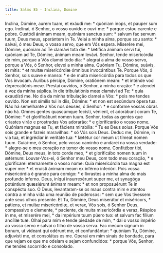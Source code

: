 ```yaml
---
title: Salmo 85 - Inclina, Domine
---
```


<div class="grid grid-cols-2 gap-5">
  <span class="col-6 dropcaps text-justify">
    Inclína, Dómine, aurem tuam, et exáudi me: * quóniam inops, et pauper sum
    ego.
  </span>
  <span class="col-6 dropcaps text-justify">
    Inclinai, ó Senhor, o vosso ouvido e ouvi-me: * porque estou carente e
    pobre.
  </span>
  <span class="col-6 text-justify">
    Custódi ánimam meam, quóniam sanctus sum: * salvum fac servum tuum, Deus
    meus, sperántem in Te.
  </span>
  <span class="col-6 text-justify">
    Velai a minha alma, porque sou santo: * salvai, ó meu Deus, o vosso servo,
    que em Vós espera.
  </span>
  <span class="col-6 text-justify">
    Miserére mei, Dómine, quóniam ad Te clamávi tota die: * lætífica ánimam
    servi tui, quóniam ad Te, Dómine, ánimam meam levávi.
  </span>
  <span class="col-6 text-justify">
    Senhor, tende misericórdia de mim, porque a Vós clamei todo dia: * alegrai a
    alma de vosso servo, porque a Vós, ó Senhor, elevei a minha alma.
  </span>
  <span class="col-6 text-justify">
    Quóniam Tu, Dómine, suávis, et mitis: * et multæ misericórdiæ ómnibus
    invocántibus Te.
  </span>
  <span class="col-6 text-justify">
    Porque Vós, ó Senhor, sois suave e manso: * e de muita misericórdia para
    todos os que Vos invocam.
  </span>
  <span class="col-6 text-justify">
    Áuribus pércipe, Dómine, oratiónem meam: * et inténde voci deprecatiónis
    meæ.
  </span>
  <span class="col-6 text-justify">
    Prestai ouvidos, ó Senhor, à minha oração: * e atendei à voz da minha
    súplica.
  </span>
  <span class="col-6 text-justify">
    In die tribulatiónis meæ clamávi ad Te: * quia exaudísti me.
  </span>
  <span class="col-6 text-justify">
    No dia da minha tribulação clamei a Vós: * pois me tendes ouvido.
  </span>
  <span class="col-6 text-justify">
    Non est símilis tui in diis, Dómine: * et non est secúndum ópera tua.
  </span>
  <span class="col-6 text-justify">
    Não há semelhante a Vós nos deuses, ó Senhor: * e conforme vossas obras não
    há.
  </span>
  <span class="col-6 text-justify">
    Omnes gentes quascúmque fecísti, vénient, et adorábunt coram Te, Dómine: *
    et glorificábunt nomen tuum.
  </span>
  <span class="col-6 text-justify">
    Senhor, todas as gentes que criastes virão e prostradas Vos adorarão: * e
    glorificarão o vosso nome.
  </span>
  <span class="col-6 text-justify">
    Quóniam magnus es Tu, et fáciens mirabília: * Tu es Deus solus.
  </span>
  <span class="col-6 text-justify">
    Porque Vós sois grande e fazeis maravilhas: * só Vós sois Deus.
  </span>
  <span class="col-6 text-justify">
    Deduc me, Dómine, in via tua, et ingrédiar in veritáte tua: * lætétur cor
    meum ut tímeat nomen tuum.
  </span>
  <span class="col-6 text-justify">
    Guiai-me, ó Senhor, pelo vosso caminho e andarei na vossa verdade: *
    alegre-se o meu coração no temor do vosso nome.
  </span>
  <span class="col-6 text-justify">
    Confitébor tibi, Dómine, Deus meus, in toto corde meo, * et glorificábo
    nomen tuum in ætérnum:
  </span>
  <span class="col-6 text-justify">
    Louvar-Vos-ei, ó Senhor meu Deus, com todo meu coração, * e glorificarei
    eternamente o vosso nome:
  </span>
  <span class="col-6 text-justify">
    Quia misericórdia tua magna est super me: * et eruísti ánimam meam ex
    inférno inferióri.
  </span>
  <span class="col-6 text-justify">
    Pois vossa misericórdia é grande para comigo: * e livrastes a minha alma do
    mais profundo inferno.
  </span>
  <span class="col-6 text-justify">
    Deus, iníqui insurrexérunt super me, et synagóga poténtium quæsiérunt ánimam
    meam: * et non proposuérunt Te in conspéctu suo.
  </span>
  <span class="col-6 text-justify">
    Ó Deus, levantaram-se os maus contra mim e atentou contra a minha vida uma
    reunião de poderosos: * sem que Vos tivessem ante seus olhos presente.
  </span>
  <span class="col-6 text-justify">
    Et Tu, Dómine, Deus miserátor et miséricors, * pátiens, et multæ
    misericórdiæ, et verax,
  </span>
  <span class="col-6 text-justify">
    Vós sois, ó Senhor Deus, compassivo e clemente, * paciente, de muita
    misericórdia e veraz,
  </span>
  <span class="col-6 text-justify">
    Réspice in me, et miserére mei, * da impérium tuum púero tuo: et salvum fac
    fílium ancíllæ tuæ.
  </span>
  <span class="col-6 text-justify">
    Olhai para mim e tende piedade de mim, * dai o vosso império ao vosso servo
    e salvai o filho de vossa serva.
  </span>
  <span class="col-6 text-justify">
    Fac mecum signum in bonum, ut vídeant qui odérunt me, et confundántur: *
    quóniam Tu, Dómine, adjuvísti me, et consolátus es me.
  </span>
  <span class="col-6 text-justify">
    Operai em mim sinais de bondade, para que vejam os que me odeiam e sejam
    confundidos: * porque Vós, Senhor, me tendes socorrido e consolado.
  </span>
</div>
